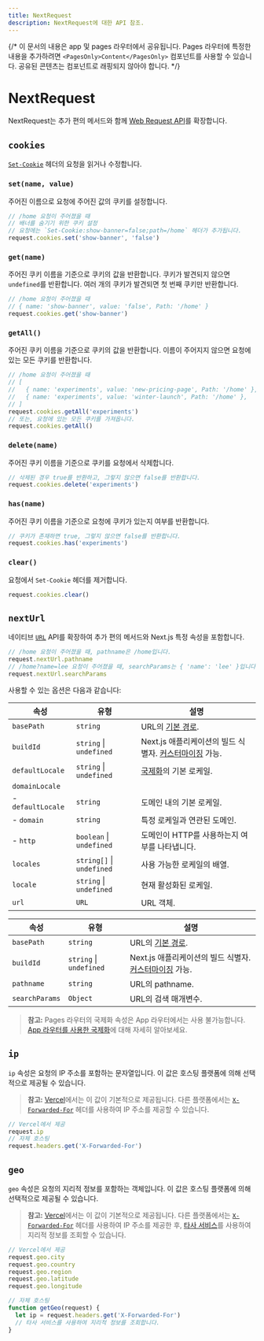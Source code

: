 ```yaml
---
title: NextRequest
description: NextRequest에 대한 API 참조.
---
```


{/* 이 문서의 내용은 app 및 pages 라우터에서 공유됩니다. Pages 라우터에 특정한 내용을 추가하려면 `<PagesOnly>Content</PagesOnly>` 컴포넌트를 사용할 수 있습니다. 공유된 콘텐츠는 컴포넌트로 래핑되지 않아야 합니다. */}

# NextRequest

NextRequest는 추가 편의 메서드와 함께 [Web Request API](https://developer.mozilla.org/docs/Web/API/Request)를 확장합니다.

## `cookies`

[`Set-Cookie`](https://developer.mozilla.org/docs/Web/HTTP/Headers/Set-Cookie) 헤더의 요청을 읽거나 수정합니다.

### `set(name, value)`

주어진 이름으로 요청에 주어진 값의 쿠키를 설정합니다.

```ts
// /home 요청이 주어졌을 때
// 배너를 숨기기 위한 쿠키 설정
// 요청에는 `Set-Cookie:show-banner=false;path=/home` 헤더가 추가됩니다.
request.cookies.set('show-banner', 'false')
```

### `get(name)`

주어진 쿠키 이름을 기준으로 쿠키의 값을 반환합니다. 쿠키가 발견되지 않으면 `undefined`를 반환합니다. 여러 개의 쿠키가 발견되면 첫 번째 쿠키만 반환합니다.

```ts
// /home 요청이 주어졌을 때
// { name: 'show-banner', value: 'false', Path: '/home' }
request.cookies.get('show-banner')
```

### `getAll()`

주어진 쿠키 이름을 기준으로 쿠키의 값을 반환합니다. 이름이 주어지지 않으면 요청에 있는 모든 쿠키를 반환합니다.

```ts
// /home 요청이 주어졌을 때
// [
//   { name: 'experiments', value: 'new-pricing-page', Path: '/home' },
//   { name: 'experiments', value: 'winter-launch', Path: '/home' },
// ]
request.cookies.getAll('experiments')
// 또는, 요청에 있는 모든 쿠키를 가져옵니다.
request.cookies.getAll()
```

### `delete(name)`

주어진 쿠키 이름을 기준으로 쿠키를 요청에서 삭제합니다.

```ts
// 삭제된 경우 true를 반환하고, 그렇지 않으면 false를 반환합니다.
request.cookies.delete('experiments')
```

### `has(name)`

주어진 쿠키 이름을 기준으로 요청에 쿠키가 있는지 여부를 반환합니다.

```ts
// 쿠키가 존재하면 true, 그렇지 않으면 false를 반환합니다.
request.cookies.has('experiments')
```

### `clear()`

요청에서 `Set-Cookie` 헤더를 제거합니다.

```ts
request.cookies.clear()
```

## `nextUrl`

네이티브 [`URL`](https://developer.mozilla.org/docs/Web/API/URL) API를 확장하여 추가 편의 메서드와 Next.js 특정 속성을 포함합니다.

```ts
// /home 요청이 주어졌을 때, pathname은 /home입니다.
request.nextUrl.pathname
// /home?name=lee 요청이 주어졌을 때, searchParams는 { 'name': 'lee' }입니다.
request.nextUrl.searchParams
```

사용할 수 있는 옵션은 다음과 같습니다:

<PagesOnly>

| 속성              | 유형                      | 설명                                                                                                               |
| ----------------- | ------------------------- | ------------------------------------------------------------------------------------------------------------------ |
| `basePath`        | `string`                  | URL의 [기본 경로](/docs/pages/api-reference/next-config-js/basePath).                                              |
| `buildId`         | `string` \| `undefined`   | Next.js 애플리케이션의 빌드 식별자. [커스터마이징](/docs/pages/api-reference/next-config-js/generateBuildId) 가능. |
| `defaultLocale`   | `string` \| `undefined`   | [국제화](/docs/pages/building-your-application/routing/internationalization)의 기본 로케일.                        |
| `domainLocale`    |                           |                                                                                                                    |
| - `defaultLocale` | `string`                  | 도메인 내의 기본 로케일.                                                                                           |
| - `domain`        | `string`                  | 특정 로케일과 연관된 도메인.                                                                                       |
| - `http`          | `boolean` \| `undefined`  | 도메인이 HTTP를 사용하는지 여부를 나타냅니다.                                                                      |
| `locales`         | `string[]` \| `undefined` | 사용 가능한 로케일의 배열.                                                                                         |
| `locale`          | `string` \| `undefined`   | 현재 활성화된 로케일.                                                                                              |
| `url`             | `URL`                     | URL 객체.                                                                                                          |

</PagesOnly>

<AppOnly>

| 속성           | 유형                    | 설명                                                                                                             |
| -------------- | ----------------------- | ---------------------------------------------------------------------------------------------------------------- |
| `basePath`     | `string`                | URL의 [기본 경로](/docs/app/api-reference/next-config-js/basePath).                                              |
| `buildId`      | `string` \| `undefined` | Next.js 애플리케이션의 빌드 식별자. [커스터마이징](/docs/app/api-reference/next-config-js/generateBuildId) 가능. |
| `pathname`     | `string`                | URL의 pathname.                                                                                                  |
| `searchParams` | `Object`                | URL의 검색 매개변수.                                                                                             |

> **참고:** Pages 라우터의 국제화 속성은 App 라우터에서는 사용 불가능합니다. [App 라우터를 사용한 국제화](/docs/app/building-your-application/routing/internationalization)에 대해 자세히 알아보세요.

</AppOnly>

## `ip`

`ip` 속성은 요청의 IP 주소를 포함하는 문자열입니다. 이 값은 호스팅 플랫폼에 의해 선택적으로 제공될 수 있습니다.

> **참고:** [Vercel](https://vercel.com/docs/frameworks/nextjs?utm_source=next-site&utm_medium=docs&utm_campaign=next-website)에서는 이 값이 기본적으로 제공됩니다. 다른 플랫폼에서는 [`X-Forwarded-For`](https://developer.mozilla.org/docs/Web/HTTP/Headers/X-Forwarded-For) 헤더를 사용하여 IP 주소를 제공할 수 있습니다.

```ts
// Vercel에서 제공
request.ip
// 자체 호스팅
request.headers.get('X-Forwarded-For')
```

## `geo`

`geo` 속성은 요청의 지리적 정보를 포함하는 객체입니다. 이 값은 호스팅 플랫폼에 의해 선택적으로 제공될 수 있습니다.

> **참고:** [Vercel](https://vercel.com/docs/frameworks/nextjs?utm_source=next-site&utm_medium=docs&utm_campaign=next-website)에서는 이 값이 기본적으로 제공됩니다. 다른 플랫폼에서는 [`X-Forwarded-For`](https://developer.mozilla.org/docs/Web/HTTP/Headers/X-Forwarded-For) 헤더를 사용하여 IP 주소를 제공한 후, [타사 서비스](https://ip-api.com/)를 사용하여 지리적 정보를 조회할 수 있습니다.

```ts
// Vercel에서 제공
request.geo.city
request.geo.country
request.geo.region
request.geo.latitude
request.geo.longitude

// 자체 호스팅
function getGeo(request) {
  let ip = request.headers.get('X-Forwarded-For')
  // 타사 서비스를 사용하여 지리적 정보를 조회합니다.
}
```
